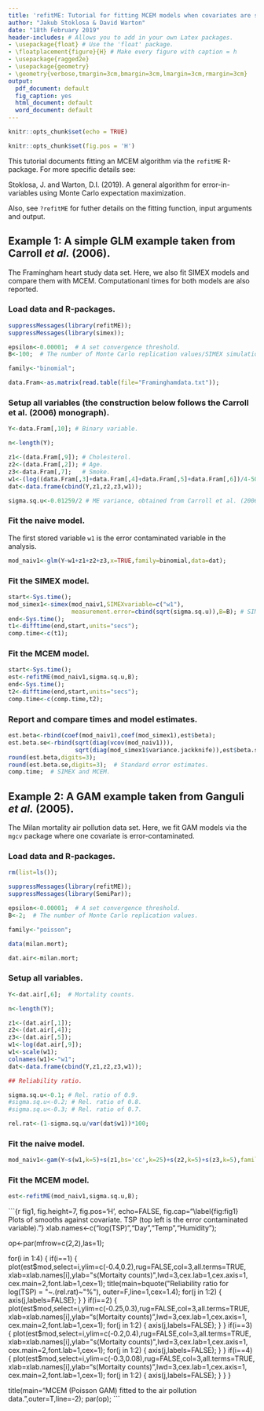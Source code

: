 ```yaml
---
title: 'refitME: Tutorial for fitting MCEM models when covariates are subject to measurement error/error-in-variables'
author: "Jakub Stoklosa & David Warton"
date: "18th February 2019"
header-includes: # Allows you to add in your own Latex packages.
- \usepackage{float} # Use the 'float' package.
- \floatplacement{figure}{H} # Make every figure with caption = h
- \usepackage{ragged2e}
- \usepackage{geometry}
- \geometry{verbose,tmargin=3cm,bmargin=3cm,lmargin=3cm,rmargin=3cm}
output:
  pdf_document: default
  fig_caption: yes
  html_document: default
  word_document: default
---
```


```r
knitr::opts_chunk$set(echo = TRUE)
```

```r
knitr::opts_chunk$set(fig.pos = 'H')
```

This tutorial documents fitting an MCEM algorithm via the `refitME` R-package. For more specific details see:

Stoklosa, J. and Warton, D.I. (2019). A general algorithm for error-in-variables using Monte Carlo expectation maximization.

Also, see ```?refitME``` for futher details on the fitting function, input arguments and output.

## Example 1: A simple GLM example taken from Carroll _et al._ (2006). 

The Framingham heart study data set. Here, we also fit SIMEX models and compare them with MCEM. Computationanl times for both models are also reported.

### Load data and R-packages.

```r
suppressMessages(library(refitME));
suppressMessages(library(simex));

epsilon<-0.00001;  # A set convergence threshold.
B<-100;  # The number of Monte Carlo replication values/SIMEX simulations.

family<-"binomial";

data.Fram<-as.matrix(read.table(file="Framinghamdata.txt"));
```

### Setup all variables (the construction below follows the Carroll et al. (2006) monograph).

```r
Y<-data.Fram[,10]; # Binary variable.

n<-length(Y);

z1<-(data.Fram[,9]); # Cholesterol.
z2<-(data.Fram[,2]); # Age.
z3<-data.Fram[,7];   # Smoke.
w1<-(log((data.Fram[,3]+data.Fram[,4]+data.Fram[,5]+data.Fram[,6])/4-50)); # Mean exam 2 and 3.
dat<-data.frame(cbind(Y,z1,z2,z3,w1));

sigma.sq.u<-0.01259/2 # ME variance, obtained from Carroll et al. (2006) monograph.
```

### Fit the naive model.

The first stored variable `w1` is the error contaminated variable in the analysis.

```r
mod_naiv1<-glm(Y~w1+z1+z2+z3,x=TRUE,family=binomial,data=dat); 
```

### Fit the SIMEX model.

```r
start<-Sys.time();
mod_simex1<-simex(mod_naiv1,SIMEXvariable=c("w1"),
                  measurement.error=cbind(sqrt(sigma.sq.u)),B=B); # SIMEX.
end<-Sys.time();
t1<-difftime(end,start,units="secs");
comp.time<-c(t1);
```

### Fit the MCEM model.

```r
start<-Sys.time();
est<-refitME(mod_naiv1,sigma.sq.u,B);
end<-Sys.time();
t2<-difftime(end,start,units="secs");
comp.time<-c(comp.time,t2);
```

### Report and compare times and model estimates.

```r
est.beta<-rbind(coef(mod_naiv1),coef(mod_simex1),est$beta);
est.beta.se<-rbind(sqrt(diag(vcov(mod_naiv1))),
                   sqrt(diag(mod_simex1$variance.jackknife)),est$beta.se2);
round(est.beta,digits=3);
round(est.beta.se,digits=3);  # Standard error estimates.
comp.time;  # SIMEX and MCEM.
```

\clearpage

## Example 2: A GAM example taken from Ganguli _et al._ (2005).

The Milan mortality air pollution data set. Here, we fit GAM models via the `mgcv` package where one covariate is error-contaminated.

### Load data and R-packages.

```r
rm(list=ls());

suppressMessages(library(refitME));
suppressMessages(library(SemiPar));

epsilon<-0.00001;  # A set convergence threshold.
B<-2;  # The number of Monte Carlo replication values.

family<-"poisson";

data(milan.mort);

dat.air<-milan.mort;
```

### Setup all variables.

```r
Y<-dat.air[,6];  # Mortality counts.

n<-length(Y);

z1<-(dat.air[,1]);
z2<-(dat.air[,4]);
z3<-(dat.air[,5]);
w1<-log(dat.air[,9]);
w1<-scale(w1);
colnames(w1)<-"w1";
dat<-data.frame(cbind(Y,z1,z2,z3,w1));

## Reliability ratio.

sigma.sq.u<-0.1; # Rel. ratio of 0.9.
#sigma.sq.u<-0.2; # Rel. ratio of 0.8.
#sigma.sq.u<-0.3; # Rel. ratio of 0.7.

rel.rat<-(1-sigma.sq.u/var(dat$w1))*100;
```

### Fit the naive model.

```r

mod_naiv1<-gam(Y~s(w1,k=5)+s(z1,bs='cc',k=25)+s(z2,k=5)+s(z3,k=5),family="poisson",data=dat);
```

### Fit the MCEM model.

```r
est<-refitME(mod_naiv1,sigma.sq.u,B);
```

```{r fig1, fig.height=7, fig.pos='H', echo=FALSE, fig.cap="\\label{fig:fig1} Plots of smooths against covariate. TSP (top left is the error contaminated variable)."}
xlab.names<-c("log(TSP)","Day","Temp","Humidity");

op<-par(mfrow=c(2,2),las=1);

for(i in 1:4)
  {
  if(i==1)
    {
    plot(est$mod,select=i,ylim=c(-0.4,0.2),rug=FALSE,col=3,all.terms=TRUE,
         xlab=xlab.names[i],ylab="s(Mortaity counts)",lwd=3,cex.lab=1,cex.axis=1,
         cex.main=2,font.lab=1,cex=1);
    title(main=bquote("Reliability ratio for log(TSP) = "~.(rel.rat)~"%"),
          outer=F,line=1,cex=1.4);
    for(j in 1:2)
      {
      axis(j,labels=FALSE);
      }
    }
  if(i==2)
    {
    plot(est$mod,select=i,ylim=c(-0.25,0.3),rug=FALSE,col=3,all.terms=TRUE,
         xlab=xlab.names[i],ylab="s(Mortaity counts)",lwd=3,cex.lab=1,cex.axis=1,
         cex.main=2,font.lab=1,cex=1);
    for(j in 1:2)
      {
      axis(j,labels=FALSE);
      }
    }
  if(i==3)
    {
    plot(est$mod,select=i,ylim=c(-0.2,0.4),rug=FALSE,col=3,all.terms=TRUE,
         xlab=xlab.names[i],ylab="s(Mortaity counts)",lwd=3,cex.lab=1,cex.axis=1,
         cex.main=2,font.lab=1,cex=1);
    for(j in 1:2)
      {
      axis(j,labels=FALSE);
      }
    }
  if(i==4)
    {
    plot(est$mod,select=i,ylim=c(-0.3,0.08),rug=FALSE,col=3,all.terms=TRUE,
         xlab=xlab.names[i],ylab="s(Mortaity counts)",lwd=3,cex.lab=1,cex.axis=1,
         cex.main=2,font.lab=1,cex=1);
    for(j in 1:2)
      {
      axis(j,labels=FALSE);
      }
    }
  }

title(main="MCEM (Poisson GAM) fitted to the air pollution data.",outer=T,line=-2);
par(op);
```
